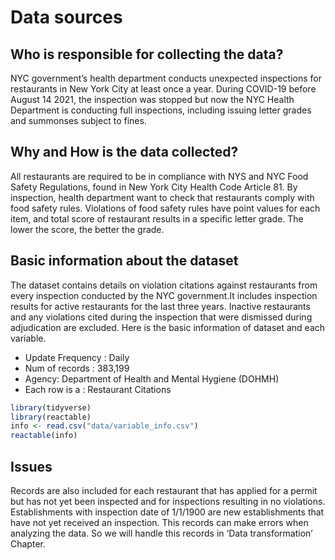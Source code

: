 # Data sources

## Who is responsible for collecting the data?

NYC government's health department conducts unexpected inspections for restaurants in New York City at least once a year. During COVID-19 before August 14 2021, the inspection was stopped but now the NYC Health Department is conducting full inspections, including issuing letter grades and summonses subject to fines.
 
## Why and How is the data collected?

All restaurants are required to be in compliance with NYS and NYC Food Safety Regulations, found in New York City Health Code Article 81. By inspection, health department want to check that restaurants comply with food safety rules. Violations of food safety rules have point values for each item, and total score of restaurant results in a specific letter grade. The lower the score, the better the grade.

## Basic information about the dataset

The dataset contains details on violation citations against restaurants from every inspection conducted by the NYC government.It includes inspection results for active restaurants for the last three years. Inactive restaurants and any violations cited during the inspection that were dismissed during adjudication are excluded. Here is the basic information of dataset and each variable.

* Update Frequency : Daily
* Num of records : 383,199
* Agency: Department of Health and Mental Hygiene (DOHMH)
* Each row is a : Restaurant Citations

```r
library(tidyverse)
library(reactable)
info <- read.csv("data/variable_info.csv")
reactable(info)
```

## Issues

Records are also included for each restaurant that has applied for a permit but has not yet been inspected and for inspections resulting in no violations. Establishments with inspection date of 1/1/1900 are new establishments that have not yet received an inspection. This records can make errors when analyzing the data. So we will handle this records in 'Data transformation' Chapter.